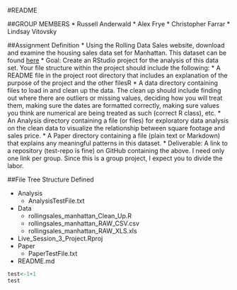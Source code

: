 #README

##GROUP MEMBERS
* Russell Anderwald
* Alex Frye
* Christopher Farrar
* Lindsay Vitovsky

##Assignment Definition
* Using the Rolling Data Sales website, download and examine the housing sales data set for Manhattan. This dataset can be found [here](http://www1.nyc.gov/home/search/index.page?search-terms=Rolling+sales+update)
* Goal: Create an RStudio project for the analysis of this data set. Your file structure within the project should include the following:
* A README file in the project root directory that includes an explanation of the purpose of the project and the other filesR
* A data directory containing files to load in and clean up the data. The clean up should include finding out where there are outliers or missing values, deciding how you will treat them, making sure the dates are formatted correctly, making sure values you think are numerical are being treated as such (correct R class), etc.
* An Analysis directory containing a file (or files) for exploratory data analysis on the clean data to visualize the relationship between square footage and sales price.
* A Paper directory containing a file (plain text or Markdown) that explains any meaningful patterns in this dataset.
* Deliverable: A link to a repository (test-repo is fine) on GitHub containing the above. I need only one link per group. Since this is a group project, I expect you to divide the labor.

##File Tree Structure Defined

* Analysis
  * AnalysisTestFile.txt
* Data
  * rollingsales_manhattan_Clean_Up.R
  * rollingsales_manhattan_RAW_CSV.csv
  * rollingsales_manhattan_RAW_XLS.xls
* Live_Session_3_Project.Rproj
* Paper
  * PaperTestFile.txt
* README.md


```r
test<-1+1
test
```